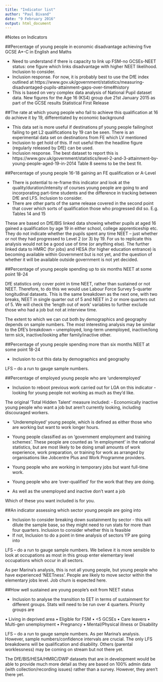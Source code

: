 ---
title: "Indicator list"
author: "Paul Bivand"
date: "9 February 2016"
output: html_document
---

#Notes on Indicators 

##Percentage of young people in economic disadvantage achieving five GCSE A*-C in English and Maths

-	Need to understand if there is capacity to link up FSM-no GCSEs-NEET status: one figure which links disadvantage with higher NEET likelihood. Inclusion to consider.
-	Inclusion response. For now, it is probably best to use the DfE index outlined at https://www.gov.uk/government/statistics/measuring-disadvantaged-pupils-attainment-gaps-over-time#history
-	This is based on very complex data analysis of National Pupil dataset data. New figures for the Age 16 (KS4) group due 21st January 2015 as part of the GCSE results Statistical First Release

##The rate at which young people who fail to achieve this qualification at 16 do achieve it by 19, differentiated by economic background

- 	This data set is more useful if destinations pf young people failing/not failing to get L2 qualifications by 19 can be seen. There is an experimental data set on destinations from FE which LV mentioned
-	Inclusion to get hold of this. If not useful then the headline figure (regularly released by DfE) can be used.
- Inclusion response. The best dataset to report this is https://www.gov.uk/government/statistics/level-2-and-3-attainment-by-young-people-aged-19-in-2014 Table 8 seems to be the best fit.

##Percentage of young people 16-18 gaining an FE qualification or A-Level

-	There is potential to re-frame this indicator and look at the quality/duration/intensity of courses young people are going to and incorporating part-time students and the difference in tracking between DfE and LFS. Inclusion to consider. 
-	There are other parts of the same release covered in the second point that cover which sorts of qualification those who progressed did so. E.g. Tables 14 and 15

These are based on DfE/BIS linked data showing whether pupils at aged 16 gained a qualification by age 19 in either school, college apprenticeship etc. They do not indicate whether the pupils spent any time NEET – just whether or not they had progressed to Level 2 (or 3) by 19. For us to replicate this analysis would not be a good use of time (or anything else). The further linked data to HMRC (for jobs) and HESA (for higher education entrance) is becoming available within Government but is not yet, and the question of whether it will be available outside government is not yet decided.

##Percentage of young people spending up to six months NEET at some point 18-24

DfE statistics only cover point in time NEET, rather than sustained or not NEET. Therefore, to do this we would use Labour Force Survey 5-quarter longitudinal datasets. This is the same breakdown as the next one, with two breaks, NEET in single quarter out of 5 and NEET in 2 or more quarters out of 5. We will check the ‘length out of work’ variables to further exclude those who had a job but not at interview time.

The extent to which we can cut both by demographics and geography depends on sample numbers. The most interesting analysis may be similar to the DfE’s breakdown – unemployed, long-term unemployed, inactive/long term sick, inactive/looking after family/inactive other. 

##Percentage of young people spending more than six months NEET at some point 18-24

-	Inclusion to cut this data by demographics and geography

LFS – do a run to gauge sample numbers.

##Percentage of employed young people who are ‘underemployed’

-	Inclusion to reboot previous work carried out for LGA on this indicator - looking for young people not working as much as they'd like. 

The original ‘Total Hidden Talent’ measure included:
-	Economically inactive young people who want a job but aren’t currently looking, including discouraged workers. 

-	‘Underemployed’ young people, which is defined as either those who are working but want to work longer hours.

-	Young people classified as on ‘government employment and training schemes’. These people are counted as ‘in employment’ in the national statistics, but are most likely to be doing small amounts of work experience, work preparation, or training for work as arranged by organisations like Jobcentre Plus and Work Programme providers.

-	Young people who are working in temporary jobs but want full-time work.

-	Young people who are ‘over-qualified’ for the work that they are doing.

-	As well as the unemployed and inactive don’t want a job

Which of these you want included is for you.

##An indicator assessing which sector young people are going into

- 	Inclusion to consider breaking down sustainment by sector - this will dilute the sample base, so they might need to run stats for more than four quarters. Inclusion to consider whether this is feasible
-	If not, Inclusion to do a point in time analysis of sectors YP are going into

LFS – do a run to gauge sample numbers. We believe it is more sensible to look at occupations as most in this group enter elementary level occupations which occur in all sectors.

As per Marina’s analysis, this is not all young people, but young people who have experienced ‘NEETness’. People are likely to move sector within the elementary jobs level. Job churn is expected here.

##How well sustained are young people’s exit from NEET status


- 	Inclusion to analyse the transition to EET in terms of sustainment for different groups. Stats will need to be run over 4 quarters. Priority groups are

•	Living in deprived area
•	Eligible for FSM
•	<5 GCSEs
•	Care leavers
•	Multi-gen unemployment
•	Pregnancy 
•	Mental/Physical illness or Disability

LFS – do a run to gauge sample numbers. As per Marina’s analysis. However, sample numbers/confidence intervals are crucial. The only LFS breakdowns will be qualification and disability. Others (parental worklessness) may be coming on stream but not there yet. 

The DfE/BIS/HESA/HMRC/DWP datasets that are in development would be able to provide much more detail as they are based on 100% admin data (with collection/recording issues) rather than a survey. However, they aren’t there yet.

